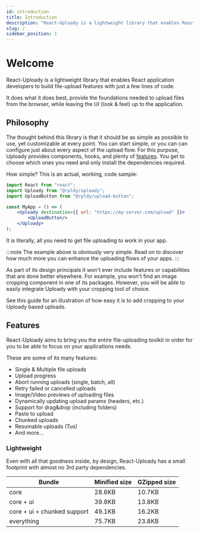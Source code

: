 ```yaml
---
id: introduction
title: Introduction
description: "React-Uploady is a lightweight library that enables React application developers to build file-upload features with just a few lines of code."
slug: /
sidebar_position: 1
---
```


# Welcome

React-Uploady is a lightweight library that enables React application developers to build file-upload features
with just a few lines of code.

It does what it does best, provide the foundations needed to upload files from the browser, while leaving the UI (look & feel) up to the application.

## Philosophy

The thought behind this library is that it should be as simple as possible to use, yet customizable at every point.
You can start simple, or you can can configure just about every aspect of the upload flow.
For this purpose, Uploady provides components, hooks, and plenty of [features](#features).
You get to choose which ones you need and only install the dependencies required.

How simple? This is an actual, working, code sample:

```jsx title="Uploady Example"
import React from "react";
import Uploady from "@rpldy/uploady";
import UploadButton from "@rpldy/upload-button";

const MyApp = () => (
	<Uploady destination={{ url: "https://my-server.com/upload" }}>
		<UploadButton/>
	</Uploady>
);
```

It is literally, all you need to get file uploading to work in your app.

:::note
The example above is obviously very simple. Read on to discover how much more you can enhance the uploading flows of your apps.
:::

As part of its design principals it won't ever include features or capabilities that are done better elsewhere.
For example, you won't find an image cropping component in one of its packages.
However, you will be able to easily integrate Uploady with your cropping tool of choice.

See this guide for an illustration of how easy it is to add cropping to your Uploady based uploads.


## Features

React-Uploady aims to bring you the entire file-uploading toolkit in order for you to be able to focus on your applications needs.

These are some of its many features:

- Single & Multiple file uploads
- Upload progress
- Abort running uploads (single, batch, all)
- Retry failed or cancelled uploads
- Image/Video previews of uploading files
- Dynamically updating upload params (headers, etc.)
- Support for drag&drop (including folders)
- Paste to upload
- Chunked uploads
- Resumable uploads (Tus)
- And more...

### Lightweight

Even with all that goodness inside, by design, React-Uploady has a small footprint with almost no 3rd party dependencies.

| Bundle         | Minified size | GZipped size
| -------------- | ------------- | -------------
| core                         | 28.6KB          | 10.7KB
| core + ui                    | 39.8KB          | 13.8KB
| core + ui + chunked support  | 49.1KB          | 16.2KB
| everything                   | 75.7KB          | 23.8KB


